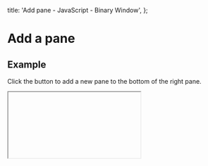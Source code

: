 
  title: 'Add pane - JavaScript - Binary Window',
};

# Add a pane

## Example

Click the button to add a new pane to the bottom of the right pane.

<IFrame path="/add-pane.html" />

```html
<button id="add-pane">Add pane</button>
<div id="container" style="width: 400px; height: 260px"></div>
```

```js
const bwin = new BinaryWindow({
  fitContainer: true,
  children: [
    { position: 'left', id: 'pane-1', content: 'Pane 1' },
    {
      position: 'right',
      id: 'pane-2',
      content: 'Pane 2',
    },
  ],
});

bwin.mount(document.getElementById('container'));

document.getElementById('add-pane').addEventListener('click', () => {
  bwin.addPane('pane-2', {
    position: 'bottom',
    size: 120,
    content: Object.assign(document.createElement('em'), { innerHTML: 'Pane 3' }),
    title: 'Pane 3',
  });
});
```
